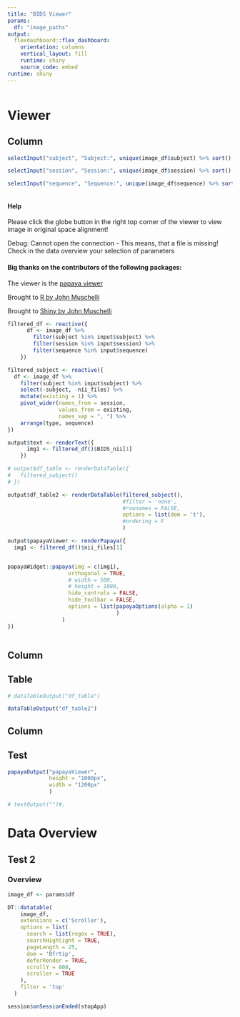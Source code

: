 ```yaml
---
title: "BIDS Viewer"
params:
  df: "image_paths"
output: 
  flexdashboard::flex_dashboard:
    orientation: columns
    vertical_layout: fill
    runtime: shiny
    source_code: embed
runtime: shiny
---
```


```r
```





# Viewer

Column {.sidebar data-width=250}
-------------------------------


```r
selectInput("subject", "Subject:", unique(image_df$subject) %>% sort(), multiple = FALSE, selected = image_df$subject[1])

selectInput("session", "Session:", unique(image_df$session) %>% sort(), multiple = FALSE, selected = image_df$session[1])

selectInput("sequence", "Sequence:", unique(image_df$sequence) %>% sort(), multiple = FALSE, selected = image_df$sequence[1])



```

#### Help

Please click the globe button in the right top corner of the viewer to view image in original space alignment!  

Debug: Cannot open the connection - This means, that a file is missing! Check in the data overview your selection of parameters  


#### Big thanks on the contributors of the following packages:  

The viewer is the [papaya viewer](https://rii-mango.github.io/Papaya/)  

Brought to [R by John Muschelli](https://cran.r-project.org/web/packages/papayar/index.html)  

Brought to [Shiny by John Muschelli](https://johnmuschelli.com/papayaWidget/index.html)  





```r
filtered_df <- reactive({
      df <- image_df %>%
        filter(subject %in% input$subject) %>%
        filter(session %in% input$session) %>%
        filter(sequence %in% input$sequence)
    })

filtered_subject <- reactive({
  df <- image_df %>%
    filter(subject %in% input$subject) %>%
    select(-subject, -nii_files) %>%
    mutate(existing = 1) %>%
    pivot_wider(names_from = session,
                values_from = existing,
                names_sep = ", ") %>%
    arrange(type, sequence)
})
```


```r
output$text <- renderText({
      img1 <- filtered_df()$BIDS_nii[1]
    })

# output$df_table <- renderDataTable({
#   filtered_subject() 
# })

output$df_table2 <- renderDataTable(filtered_subject(),
                                    #filter = 'none',
                                    #rownames = FALSE,
                                    options = list(dom = 't'),
                                    #ordering = F
                                    )

output$papayaViewer <- renderPapaya({
  img1 <- filtered_df()$nii_files[1]


papayaWidget::papaya(img = c(img1),
                   orthogonal = TRUE,
                   # width = 500,
                   # height = 1000,
                   hide_controls = FALSE,
                   hide_toolbar = FALSE,
                   options = list(papayaOptions(alpha = 1)
                                  )
                 )
})
    

```


Column
-------------------------

## Table

```r
# dataTableOutput("df_table")

dataTableOutput("df_table2")

```


Column
-------------------------------

## Test

```r
papayaOutput("papayaViewer",  
             height = "1000px", 
             width = "1200px"
             )

# textOutput("")#,
```


# Data Overview


## Test 2

### Overview


```r
image_df <- params$df

DT::datatable(
    image_df,
    extensions = c('Scroller'),
    options = list(
      search = list(regex = TRUE),
      searchHighlight = TRUE,
      pageLength = 25,
      dom = 'Bfrtip',
      deferRender = TRUE,
      scrollY = 800,
      scroller = TRUE
    ),
    filter = 'top'
  )
```

```r
session$onSessionEnded(stopApp)
```

